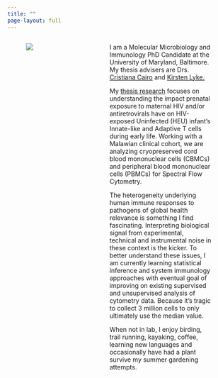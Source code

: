 ```yaml
---
title: ""
page-layout: full
---
```

:::: columns

::: {.column width="5%"}
:::

::: {.column width="30%"}
![](images/RecentPicture.png)
:::

::: {.column width="5%"}

:::

::: {.column width="55%"}
I am a Molecular Microbiology and Immunology PhD Candidate at the University of Maryland, Baltimore. My thesis advisers are Drs. [Cristiana Cairo](https://www.medschool.umaryland.edu/profiles/Cairo-Cristiana/) and [Kirsten Lyke.](https://www.medschool.umaryland.edu/profiles/Lyke-Kirsten/)

My [thesis research](research.qmd) focuses on understanding the impact prenatal exposure to maternal HIV and/or antiretrovirals have on HIV-exposed Uninfected (HEU) infant's Innate-like and Adaptive T cells during early life. Working with a Malawian clinical cohort, we are analyzing cryopreserved cord blood mononuclear cells (CBMCs) and peripheral blood mononuclear cells (PBMCs) for Spectral Flow Cytometry. 

The heterogeneity underlying human immune responses to pathogens of global health relevance is something I find fascinating. Interpreting biological signal from experimental, technical and instrumental noise in these context is the kicker. To better understand these issues, I am currently learning statistical inference and system immunology approaches with eventual goal of improving on existing supervised and unsupervised analysis of cytometry data. Because it's tragic to collect 3 million cells to only ultimately use the median value. 

When not in lab, I enjoy birding, trail running, kayaking, coffee, learning new languages and occasionally have had a plant survive my summer gardening attempts. 
:::

::: {.column width="5%"}

:::

::::

